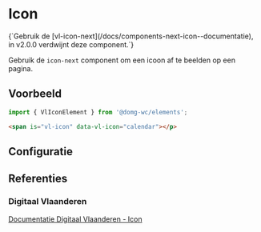 

# Icon

<Alert title="Deprecated">
    {`Gebruik de [vl-icon-next](/docs/components-next-icon--documentatie), in v2.0.0 verdwijnt deze component.`}
</Alert>

Gebruik de `icon-next` component om een icoon af te beelden op een pagina.<br/>

## Voorbeeld

```js
import { VlIconElement } from '@domg-wc/elements';
```

```html
<span is="vl-icon" data-vl-icon="calendar"></p>
```

<Canvas of={VlIconStories.iconDefault} />

## Configuratie

<ArgTypes of={VlIconStories.iconDefault} />

## Referenties

### Digitaal Vlaanderen

[Documentatie Digitaal Vlaanderen - Icon](https://overheid.vlaanderen.be/webuniversum/v3/documentation/atoms/vl-ui-icon)
